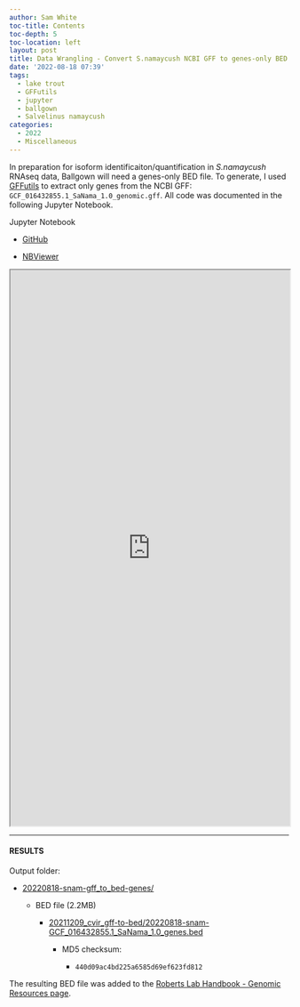 ```yaml
---
author: Sam White
toc-title: Contents
toc-depth: 5
toc-location: left
layout: post
title: Data Wrangling - Convert S.namaycush NCBI GFF to genes-only BED file for Use in Ballgown Analysis
date: '2022-08-18 07:39'
tags: 
  - lake trout
  - GFFutils
  - jupyter
  - ballgown
  - Salvelinus namaycush
categories: 
  - 2022
  - Miscellaneous
---
```

In preparation for isoform identificaiton/quantification in _S.namaycush_ RNAseq data, Ballgown will need a genes-only BED file. To generate, I used [GFFutils](https://gffutils.readthedocs.io/en/latest/) to extract only genes from the NCBI GFF: `GCF_016432855.1_SaNama_1.0_genomic.gff`. All code was documented in the following Jupyter Notebook.

Jupyter Notebook

- [GitHub](https://github.com/RobertsLab/code/blob/master/notebooks/sam/20220818-snam-gff_to_bed-genes.ipynb)

- [NBViewer](https://nbviewer.org/github/RobertsLab/code/blob/master/notebooks/sam/20220818-snam-gff_to_bed-genes.ipynb)


<iframe src="https://nbviewer.org/github/RobertsLab/code/blob/master/notebooks/sam/20220818-snam-gff_to_bed-genes.ipynb" width="100%" height="1000" scrolling="yes"></iframe>

---

#### RESULTS

Output folder:

- [20220818-snam-gff_to_bed-genes/](https://gannet.fish.washington.edu/Atumefaciens/20220818-snam-gff_to_bed-genes/)

  - BED file (2.2MB)

    - [20211209_cvir_gff-to-bed/20220818-snam-GCF_016432855.1_SaNama_1.0_genes.bed](https://gannet.fish.washington.edu/Atumefaciens/20220818-snam-gff_to_bed-genes/20220818-snam-GCF_016432855.1_SaNama_1.0_genes.bed)

      - MD5 checksum:

        - `440d09ac4bd225a6585d69ef623fd812  `


The resulting BED file was added to the [Roberts Lab Handbook - Genomic Resources page](https://robertslab.github.io/resources/Genomic-Resources/#salvelinus-namaycush).

